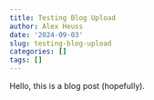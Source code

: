 ```yaml
---
title: Testing Blog Upload
author: Alex Heuss
date: '2024-09-03'
slug: testing-blog-upload
categories: []
tags: []
---
```


Hello, this is a blog post (hopefully). 
